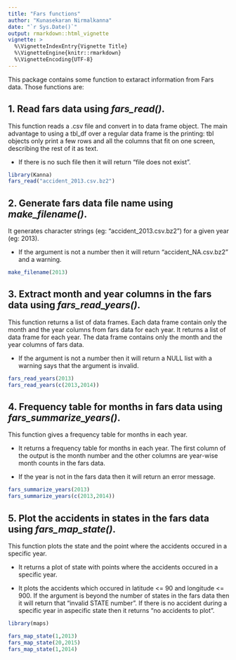 ```yaml
---
title: "Fars functions"
author: "Kunasekaran Nirmalkanna"
date: "`r Sys.Date()`"
output: rmarkdown::html_vignette
vignette: >
  %\VignetteIndexEntry{Vignette Title}
  %\VignetteEngine{knitr::rmarkdown}
  %\VignetteEncoding{UTF-8}
---
```


This package contains some function to extaract information from Fars data. Those functions are:


## 1. Read fars data using *fars_read()*.

This function reads a .csv file and convert in to \code{tbl} data frame object. The main advantage to using a tbl_df over a regular data frame is the printing: tbl objects only print a few rows and all the columns that fit on one screen, describing the rest of it as text.

* If there is no such file then it will return "file <filename> does not exist".

```r
library(Kanna)
fars_read("accident_2013.csv.bz2")
```


## 2. Generate fars data file name using *make_filename()*.

It generates character strings (eg: "accident_2013.csv.bz2") for
a given year (eg: 2013).

* If the argument is not a number then it will return "accident_NA.csv.bz2"
and a warning.

```r
make_filename(2013)
```



## 3. Extract month and year columns in the fars data using *fars_read_years()*.

This function returns a list of data frames. Each data frame contain only
the month and the year columns from fars data for each year. It returns a list of data frame for each year. The data frame contains only the month and the year columns of fars data.

* If the argument is not a number then it will return a NULL list with
a warning says that the argument is invalid.


```r
fars_read_years(2013)
fars_read_years(c(2013,2014))
```



## 4. Frequency table for months in fars data using *fars_summarize_years()*.

This function gives a frequency table for months in each year.

* It returns a frequency table for months in each year. The first column
of the output is the month number and the other columns are year-wise month
counts in the fars data.

* If the year is not in the fars data then it will return an error message.

```r
fars_summarize_years(2013)
fars_summarize_years(c(2013,2014))
```


## 5. Plot the accidents in states in the fars data using *fars_map_state()*.

This function plots the state and the point where the accidents
occured in a specific year.

* It returns a plot of state with points where the accidents
occured in a specific year.

* It plots the accidents which occured in latitude <= 90 and
longitude <= 900. If the argument \code{state.num} is beyond the number of
states in the fars data then it will return that "invalid STATE number".
If there is no accident during a specific year in  aspecific state then
it returns "no accidents to plot".

```r
library(maps)
```

```r
fars_map_state(1,2013)
fars_map_state(20,2015)
fars_map_state(1,2014)
```
